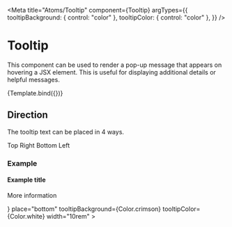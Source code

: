 
<Meta
  title="Atoms/Tooltip"
  component={Tooltip}
  argTypes={{
    tooltipBackground: { control: "color" },
    tooltipColor: { control: "color" },
  }}
/>

# Tooltip

This component can be used to render a pop-up message that appears on
hovering a JSX element. This is useful for displaying additional details
or helpful messages.


<Canvas>
  <Story
    name="Overview"
    args={{
      children: "Hover to see tooltip",
      content: "Tooltip text",
    }}
  >
    {Template.bind({})}
  </Story>
</Canvas>

<ArgsTable story="Overview" />

## Direction

The tooltip text can be placed in 4 ways.

<Canvas>
  <Layout display="flex" justifyContent="space-between" margin="2rem">
    <Tooltip content="Hello from the other side!" direction="top">
      Top
    </Tooltip>
    <Tooltip content="Hello from the other side!" direction="right">
      Right
    </Tooltip>
    <Tooltip content="Hello from the other side!" direction="bottom">
      Bottom
    </Tooltip>
    <Tooltip content="Hello from the other side!" direction="left">
      Left
    </Tooltip>
  </Layout>
</Canvas>

### Example

<Canvas>
  <Layout marginLeft="4rem" marginBottom="6rem">
    <Tooltip
      content={
        <>
          <h4>Example title</h4>
          <p>More information</p>
        </>
      }
      place="bottom"
      tooltipBackground={Color.crimson}
      tooltipColor={Color.white}
      width="10rem"
    >
      <Icon.InfoCircle size="1.3rem" />
    </Tooltip>
  </Layout>
</Canvas>
